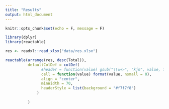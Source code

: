 ```yaml
---
title: "Results"
output: html_document
---
```


```r
knitr::opts_chunk$set(echo = F, message = F)

library(dplyr)
library(reactable)

res <- readxl::read_xlsx("data/res.xlsx")
```

```r


reactable(arrange(res, desc(Total)),
          defaultColDef = colDef(
                #header = function(value) gsub("\\w+>", "kjn", value, fixed = TRUE),
                cell = function(value) format(value, nsmall = 0),
                align = "center",
                minWidth = 70,
                headerStyle = list(background = "#f7f7f8")
              )
          
          )
```
